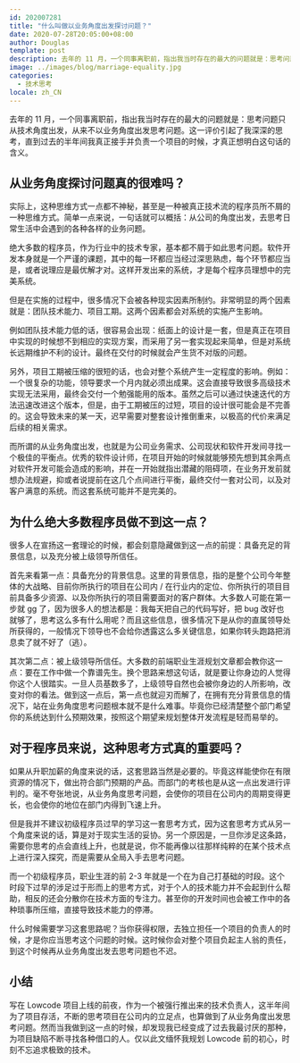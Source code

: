 ```yaml
---
id: 202007281
title: "什么叫做以业务角度出发探讨问题？"
date: 2020-07-28T20:05:00+08:00
author: Douglas
template: post
description: 去年的 11 月，一个同事离职前，指出我当时存在的最大的问题就是：思考问题只从技术角度出发，从来不以业务角度出发思考问题。
image: ../images/blog/marriage-equality.jpg
categories:
  - 技术思考
locale: zh_CN
---
```


去年的 11 月，一个同事离职前，指出我当时存在的最大的问题就是：思考问题只从技术角度出发，从来不以业务角度出发思考问题。这一评价引起了我深深的思考，直到过去的半年间我真正接手并负责一个项目的时候，才真正想明白这句话的含义。

## 从业务角度探讨问题真的很难吗？

实际上，这种思维方式一点都不神秘，甚至是一种被真正技术流的程序员所不屑的一种思维方式。简单一点来说，一句话就可以概括：从公司的角度出发，去思考日常生活中会遇到的各种各样的业务问题。

绝大多数的程序员，作为行业中的技术专家，基本都不屑于如此思考问题。软件开发本身就是一个严谨的课题，其中的每一环都应当经过深思熟虑，每个环节都应当是，或者说理应是最优解才对。这样开发出来的系统，才是每个程序员理想中的完美系统。

但是在实施的过程中，很多情况下会被各种现实因素所制约。非常明显的两个因素就是：团队技术能力、项目工期。这两个因素都会对系统的实施产生影响。

例如团队技术能力低的话，很容易会出现：纸面上的设计是一套，但是真正在项目中实现的时候想不到相应的实现方案，而采用了另一套实现起来简单，但是对系统长远期维护不利的设计。最终在交付的时候就会产生货不对版的问题。

另外，项目工期被压缩的很短的话，也会对整个系统产生一定程度的影响。例如：一个很复杂的功能，领导要求一个月内就必须出成果。这会直接导致很多高级技术实现无法采用，最终会交付一个勉强能用的版本。虽然之后可以通过快速迭代的方法迅速改进这个版本，但是，由于工期被压的过短，项目的设计很可能会是不完善的。这会导致未来的某一天，迟早需要对整套设计推倒重来，以极高的代价来满足后续的相关需求。

而所谓的从业务角度出发，也就是为公司业务需求、公司现状和软件开发间寻找一个极佳的平衡点。优秀的软件设计师，在项目开始的时候就能够预先想到其余两点对软件开发可能会造成的影响，并在一开始就指出潜藏的阻碍项，在业务开发前就想办法规避，抑或者说提前在这几个点间进行平衡，最终交付一套对公司，以及对客户满意的系统。而这套系统可能并不是完美的。

## 为什么绝大多数程序员做不到这一点？

很多人在宣扬这一套理论的时候，都会刻意隐藏做到这一点的前提：具备充足的背景信息，以及充分被上级领导所信任。

首先来看第一点：具备充分的背景信息。这里的背景信息，指的是整个公司今年整体的大战略、目前你所执行的项目在公司内 / 在行业内的定位、你所执行的项目目前具备多少资源、以及你所执行的项目需要面对的客户群体。大多数人可能在第一步就 gg 了，因为很多人的想法都是：我每天把自己的代码写好，把 bug 改好也就够了，思考这么多有什么用呢？而且这些信息，很多情况下是从你的直属领导处所获得的，一般情况下领导也不会给你透露这么多关键信息，如果你转头跑路把消息卖了就不好了（逃）。

其次第二点：被上级领导所信任。大多数的前端职业生涯规划文章都会教你这一点：要在工作中做一个靠谱先生。换个思路来想这句话，就是要让你身边的人觉得你这个人很踏实。一旦人员基数多了，上级领导自然也会被你身边的人所影响，改变对你的看法。做到这一点后，第一点也就迎刃而解了，在拥有充分背景信息的情况下，站在业务角度思考问题根本就不是什么难事。毕竟你已经清楚整个部门希望你的系统达到什么预期效果，按照这个期望来规划整体开发流程是轻而易举的。

## 对于程序员来说，这种思考方式真的重要吗？

如果从升职加薪的角度来说的话，这套思路当然是必要的。毕竟这样能使你在有限资源的情况下，做出符合部门预期的产品。而部门的考核也是从这一点出发进行评判的。毫不夸张地说，从业务角度思考问题，会使你的项目在公司内的周期变得更长，也会使你的地位在部门内得到飞速上升。

但是我并不建议初级程序员过早的学习这一套思考方式，因为这套思考方式从另一个角度来说的话，算是对于现实生活的妥协。另一个原因是，一旦你涉足这条路，需要你思考的点会直线上升，也就是说，你不能再像以往那样纯粹的在某个技术点上进行深入探究，而是需要从全局入手去思考问题。

而一个初级程序员，职业生涯的前 2-3 年就是一个在为自己打基础的时段。这个时段下过早的涉足过于形而上的思考方式，对于个人的技术能力并不会起到什么帮助，相反的还会分散你在技术方面的专注力。甚至你的开发时间也会被工作中的各种琐事所压缩，直接导致技术能力的停滞。

什么时候需要学习这套思路呢？当你获得权限，去独立担任一个项目的负责人的时候，才是你应当思考这个问题的时候。这时候你会对整个项目负起主人翁的责任，到这个时候再从业务角度出发去思考问题也不迟。

## 小结

写在 Lowcode 项目上线的前夜，作为一个被强行推出来的技术负责人，这半年间为了项目存活，不断的思考项目在公司内的立足点，也算做到了从业务角度出发思考问题。然而当我做到这一点的时候，却发现我已经变成了过去我最讨厌的那种，为项目缺陷不断寻找各种借口的人。仅以此文缅怀我规划 Lowcode 前的初心，时刻不忘追求极致的技术。
